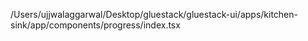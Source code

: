 /Users/ujjwalaggarwal/Desktop/gluestack/gluestack-ui/apps/kitchen-sink/app/components/progress/index.tsx